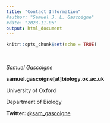 ```yaml
---
title: "Contact Information"
#author: "Samuel J. L. Gascoigne"
#date: "2023-11-05"
output: html_document
---
```


```r
knitr::opts_chunk$set(echo = TRUE)
```

<br>

*Samuel Gascoigne*

**samuel.gascoigne[at]biology.ox.ac.uk**

University of Oxford

Department of Biology

**Twitter:** [@sam_gascoigne](https://twitter.com/sam_gascoigne)